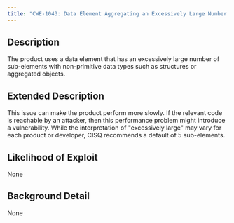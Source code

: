 ```yaml
---
title: "CWE-1043: Data Element Aggregating an Excessively Large Number of Non-Primitive Elements"
---
```


## Description
The product uses a data element that has an excessively large
					number of sub-elements with non-primitive data types such as structures or aggregated objects.

## Extended Description
This issue can make the product perform more slowly.  If the relevant code is reachable by an attacker, then this performance problem might introduce a vulnerability.
While the interpretation of "excessively large" may vary for each product or developer, CISQ recommends a default of 5 sub-elements.


## Likelihood of Exploit
None

## Background Detail
None
        